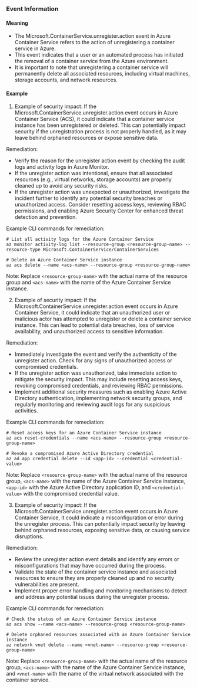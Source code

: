 
### Event Information

#### Meaning

- The Microsoft.ContainerService.unregister.action event in Azure Container Service refers to the action of unregistering a container service in Azure.
- This event indicates that a user or an automated process has initiated the removal of a container service from the Azure environment.
- It is important to note that unregistering a container service will permanently delete all associated resources, including virtual machines, storage accounts, and network resources.

#### Example

1. Example of security impact: If the Microsoft.ContainerService.unregister.action event occurs in Azure Container Service (ACS), it could indicate that a container service instance has been unregistered or deleted. This can potentially impact security if the unregistration process is not properly handled, as it may leave behind orphaned resources or expose sensitive data.

Remediation:
- Verify the reason for the unregister action event by checking the audit logs and activity logs in Azure Monitor.
- If the unregister action was intentional, ensure that all associated resources (e.g., virtual networks, storage accounts) are properly cleaned up to avoid any security risks.
- If the unregister action was unexpected or unauthorized, investigate the incident further to identify any potential security breaches or unauthorized access. Consider resetting access keys, reviewing RBAC permissions, and enabling Azure Security Center for enhanced threat detection and prevention.

Example CLI commands for remediation:
```
# List all activity logs for the Azure Container Service
az monitor activity-log list --resource-group <resource-group-name> --resource-type Microsoft.ContainerService/ContainerServices

# Delete an Azure Container Service instance
az acs delete --name <acs-name> --resource-group <resource-group-name>
```

Note: Replace `<resource-group-name>` with the actual name of the resource group and `<acs-name>` with the name of the Azure Container Service instance.

2. Example of security impact: If the Microsoft.ContainerService.unregister.action event occurs in Azure Container Service, it could indicate that an unauthorized user or malicious actor has attempted to unregister or delete a container service instance. This can lead to potential data breaches, loss of service availability, and unauthorized access to sensitive information.

Remediation:
- Immediately investigate the event and verify the authenticity of the unregister action. Check for any signs of unauthorized access or compromised credentials.
- If the unregister action was unauthorized, take immediate action to mitigate the security impact. This may include resetting access keys, revoking compromised credentials, and reviewing RBAC permissions.
- Implement additional security measures such as enabling Azure Active Directory authentication, implementing network security groups, and regularly monitoring and reviewing audit logs for any suspicious activities.

Example CLI commands for remediation:
```
# Reset access keys for an Azure Container Service instance
az acs reset-credentials --name <acs-name> --resource-group <resource-group-name>

# Revoke a compromised Azure Active Directory credential
az ad app credential delete --id <app-id> --credential <credential-value>
```

Note: Replace `<resource-group-name>` with the actual name of the resource group, `<acs-name>` with the name of the Azure Container Service instance, `<app-id>` with the Azure Active Directory application ID, and `<credential-value>` with the compromised credential value.

3. Example of security impact: If the Microsoft.ContainerService.unregister.action event occurs in Azure Container Service, it could indicate a misconfiguration or error during the unregister process. This can potentially impact security by leaving behind orphaned resources, exposing sensitive data, or causing service disruptions.

Remediation:
- Review the unregister action event details and identify any errors or misconfigurations that may have occurred during the process.
- Validate the state of the container service instance and associated resources to ensure they are properly cleaned up and no security vulnerabilities are present.
- Implement proper error handling and monitoring mechanisms to detect and address any potential issues during the unregister process.

Example CLI commands for remediation:
```
# Check the status of an Azure Container Service instance
az acs show --name <acs-name> --resource-group <resource-group-name>

# Delete orphaned resources associated with an Azure Container Service instance
az network vnet delete --name <vnet-name> --resource-group <resource-group-name>
```

Note: Replace `<resource-group-name>` with the actual name of the resource group, `<acs-name>` with the name of the Azure Container Service instance, and `<vnet-name>` with the name of the virtual network associated with the container service.

